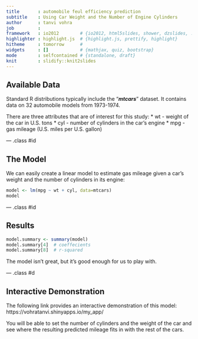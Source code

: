 ```yaml
---
title       : automobile feul efficiency prediction
subtitle    : Using Car Weight and the Number of Engine Cylinders
author      : tanvi vohra
job         : 
framework   : io2012        # {io2012, html5slides, shower, dzslides, ...}
highlighter : highlight.js  # {highlight.js, prettify, highlight}
hitheme     : tomorrow      # 
widgets     : []            # {mathjax, quiz, bootstrap}
mode        : selfcontained # {standalone, draft}
knit        : slidify::knit2slides
---
```


## Available Data

Standard R distributions typically include the "***mtcars***" dataset. It contains data on 32 automobile models from 1973-1974.
<p>
There are three attributes that are of interest for this study:
* wt - weight of the car in U.S. tons
* cyl - number of cylinders in the car's engine
* mpg - gas mileage (U.S. miles per U.S. gallon)

--- .class #id 

## The Model

We can easily create a linear model to estimate gas mileage given
a car's weight and the number of cylinders in its engine:

```r
model <- lm(mpg ~ wt + cyl, data=mtcars)
model
```

--- .class #id 

## Results

```r
model.summary <- summary(model)
model.summary[4]  # coeffecients
model.summary[8]  # r-squared
```

The model isn't great, but it's good enough for us to play with.

--- .class #d

## Interactive Demonstration

The following link provides an interactive demonstration of this model:   
https://vohratanvi.shinyapps.io/my_app/   
   
You will be able to set the number of cylinders and the weight of
the car and see where the resulting predicted mileage fits in with
the rest of the cars.

